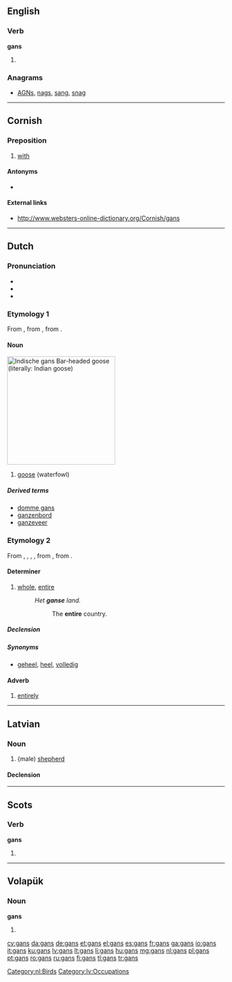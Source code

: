 {{also|Gans|Gäns}}
==English==

===Verb===
'''gans'''

# {{Geordie}} {{third-person singular of|gan}}

===Anagrams===
* [[AGNs#English|AGNs]], [[nags#English|nags]], [[sang#English|sang]], [[snag#English|snag]]

----

==Cornish==

===Preposition===
{{head|kw|preposition}}

# [[with]]

====Antonyms====
* {{sense|with}} {{l|kw|hep}}

====External links====
* http://www.websters-online-dictionary.org/Cornish/gans

----

==Dutch==
{{wikipedia|ganzen|lang=nl}}

===Pronunciation===
* {{IPA|/ɣɑns/|lang=nl}}
* {{rhymes|ɑns|lang=nl}}
* {{audio|Nl-gans.ogg|audio}}

===Etymology 1===
From {{etyl|dum|nl}} {{term|gans|lang=dum}}, from {{etyl|odt|nl}} {{recons|gans|lang=odt}}, from {{etyl|gem-pro|nl}} {{recons|gans|lang=gem-pro}}.

====Noun====
[[Image:Anser indicus2.jpg|thumb|250px|''Indische gans''<br>Bar-headed goose (''literally:'' Indian goose)]]
{{nl-noun|f|ganzen|gansje}}

# [[goose]] (waterfowl)

=====Derived terms=====
* [[domme gans]]
* [[ganzenbord]]
* [[ganzeveer]]

===Etymology 2===
From {{etyl|dum|nl}} {{term|gansch|lang=dum}}, {{term|gands|lang=dum}}, {{term|gants|lang=dum}}, {{term|gans|lang=dum}}, from {{etyl|goh|nl}} {{term|ganz|lang=goh}}, from {{etyl|gem-pro|nl}} {{recons|gantaz||all, whole, entire|lang=gem-pro}}.

====Determiner====
{{nl-det}}

# [[whole]], [[entire]]
#: ''Het '''ganse''' land.''
#:: The '''entire''' country.

=====Declension=====
{{nl-decl-adj-nc||-|pred=-}}

=====Synonyms=====
* [[geheel]], [[heel]], [[volledig]]

====Adverb====
{{nl-adv}}

# [[entirely]]

[[Category:nl:Birds]]

----

==Latvian==

===Noun===
{{lv-noun|m|1st|fem=gane}}

# {male) [[shepherd]]

====Declension====
{{lv-decl-noun|gan|s|1st}}

[[Category:lv:Occupations]]

----

==Scots==

===Verb===
'''gans'''

# {{third-person singular of|gan|lang=sco}}

----

==Volapük==

===Noun===
'''gans'''

# {{plural of|gan|lang=vo}}

[[cy:gans]]
[[da:gans]]
[[de:gans]]
[[et:gans]]
[[el:gans]]
[[es:gans]]
[[fr:gans]]
[[ga:gans]]
[[io:gans]]
[[it:gans]]
[[ku:gans]]
[[lv:gans]]
[[lt:gans]]
[[li:gans]]
[[hu:gans]]
[[mg:gans]]
[[nl:gans]]
[[pl:gans]]
[[pt:gans]]
[[ro:gans]]
[[ru:gans]]
[[fi:gans]]
[[tl:gans]]
[[tr:gans]]